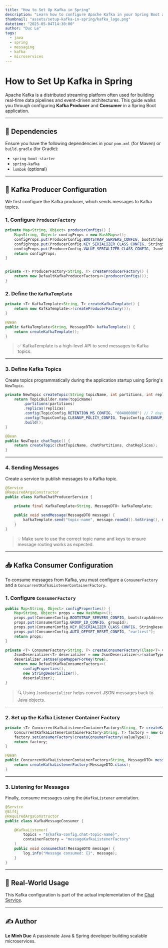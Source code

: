 ```yaml
---
title: "How to Set Up Kafka in Spring"
description: "Learn how to configure Apache Kafka in your Spring Boot applications for both producers and consumers."
thumbnail: "assets/setup-kafka-in-spring/kafka_logo.png"
datetime: "2025-05-04T14:30:00"
author: "Duc Le"
tags:
  - java
  - spring
  - messaging
  - kafka
  - microservices
---
```


<h1 className="text-4xl text-center mb-16">How to Set Up Kafka in Spring</h1>

Apache Kafka is a distributed streaming platform often used for building real-time data pipelines and event-driven architectures. This guide walks you through configuring **Kafka Producer** and **Consumer** in a Spring Boot application.

---

## 🔧 Dependencies

Ensure you have the following dependencies in your `pom.xml` (for Maven) or `build.gradle` (for Gradle):

- `spring-boot-starter`
- `spring-kafka`
- `lombok` (optional)

---

## 📨 Kafka Producer Configuration

We first configure the Kafka producer, which sends messages to Kafka topics.

### 1. Configure `ProducerFactory`

```java
private Map<String, Object> producerConfigs() {
    Map<String, Object> configProps = new HashMap<>();
    configProps.put(ProducerConfig.BOOTSTRAP_SERVERS_CONFIG, bootstrapAddress);
    configProps.put(ProducerConfig.KEY_SERIALIZER_CLASS_CONFIG, StringSerializer.class);
    configProps.put(ProducerConfig.VALUE_SERIALIZER_CLASS_CONFIG, JsonSerializer.class);
    return configProps;
}
```

```java

private <T> ProducerFactory<String, T> createProducerFactory() {
    return new DefaultKafkaProducerFactory<>(producerConfigs());
}
```

### 2. Define the `KafkaTemplate`

```java
private <T> KafkaTemplate<String, T> createKafkaTemplate() {
    return new KafkaTemplate<>(createProducerFactory());
}

@Bean
public KafkaTemplate<String, MessageDTO> kafkaTemplate() {
    return createKafkaTemplate();
}
```

> ✅ KafkaTemplate is a high-level API to send messages to Kafka topics.

---

### 3. Define Kafka Topics

Create topics programmatically during the application startup using Spring's `NewTopic`.

```java
private NewTopic createTopic(String topicName, int partitions, int replicas) {
    return TopicBuilder.name(topicName)
        .partitions(partitions)
        .replicas(replicas)
        .config(TopicConfig.RETENTION_MS_CONFIG, "604800000") // 7 days
        .config(TopicConfig.CLEANUP_POLICY_CONFIG, TopicConfig.CLEANUP_POLICY_DELETE)
        .build();
}

@Bean
public NewTopic chatTopic() {
    return createTopic(chatTopicName, chatPartitions, chatReplicas);
}
```

---

### 4. Sending Messages

Create a service to publish messages to a Kafka topic.

```java
@Service
@RequiredArgsConstructor
public class KafkaChatProducerService {

    private final KafkaTemplate<String, MessageDTO> kafkaTemplate;

    public void sendMessage(MessageDTO message) {
        kafkaTemplate.send("topic-name", message.roomId().toString(), message);
    }
}
```

> 💡 Make sure to use the correct topic name and keys to ensure message routing works as expected.

---

## 📥 Kafka Consumer Configuration

To consume messages from Kafka, you must configure a `ConsumerFactory` and a `ConcurrentKafkaListenerContainerFactory`.

### 1. Configure `ConsumerFactory`

```java
public Map<String, Object> configProperties() {
    Map<String, Object> props = new HashMap<>();
    props.put(ConsumerConfig.BOOTSTRAP_SERVERS_CONFIG, bootstrapAddress);
    props.put(ConsumerConfig.GROUP_ID_CONFIG, groupId);
    props.put(ConsumerConfig.KEY_DESERIALIZER_CLASS_CONFIG, StringDeserializer.class);
    props.put(ConsumerConfig.AUTO_OFFSET_RESET_CONFIG, "earliest");
    return props;
}

private <T> ConsumerFactory<String, T> createConsumerFactory(Class<T> valueType) {
    JsonDeserializer<T> deserializer = new JsonDeserializer<>(valueType);
    deserializer.setUseTypeMapperForKey(true);
    return new DefaultKafkaConsumerFactory<>(
        configProperties(),
        new StringDeserializer(),
        deserializer);
}
```

> 🔍 Using `JsonDeserializer` helps convert JSON messages back to Java objects.

---

### 2. Set up the Kafka Listener Container Factory

```java
private <T> ConcurrentKafkaListenerContainerFactory<String, T> createKafkaListenerFactory(Class<T> valueType) {
    ConcurrentKafkaListenerContainerFactory<String, T> factory = new ConcurrentKafkaListenerContainerFactory<>();
    factory.setConsumerFactory(createConsumerFactory(valueType));
    return factory;
}

@Bean
public ConcurrentKafkaListenerContainerFactory<String, MessageDTO> messageKafkaListenerFactory() {
    return createKafkaListenerFactory(MessageDTO.class);
}
```

---

### 3. Listening for Messages

Finally, consume messages using the `@KafkaListener` annotation.

```java
@Service
@Slf4j
@RequiredArgsConstructor
public class KafkaMessageConsumer {

    @KafkaListener(
        topics = "${kafka-config.chat-topic-name}",
        containerFactory = "messageKafkaListenerFactory"
    )
    public void consumeChat(MessageDTO message) {
        log.info("Message consumed: {}", message);
    }
}
```

---

## 📌 Real-World Usage

This Kafka configuration is part of the actual implementation of the [Chat Service](https://www.ducle.online/projects/chat-system/chat-service).

---

## ✍️ Author

**Le Minh Duc**
A passionate Java & Spring developer building scalable microservices.
